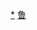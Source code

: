 <div style="position: relative" class="center">
{{Image label begin|image=Administrative Division Linyi.png|width={{{1|508}}}|link=}} 
{{Image label|x=1170|y=1750|scale={{{1|508}}}/2540|text=[[兰山区|<span style="color: black;">'''兰山区'''</span>]]}}
{{Image label|x=1170|y=2170|scale={{{1|508}}}/2540|text=[[罗庄区|<span style="color: black;">'''罗庄区'''</span>]]}}
{{Image label|x=1540|y=1780|scale={{{1|508}}}/2540|text={{vtext|[[河东区 (临沂市)|<span style="color: black;">'''河东区'''</span>]]}}}}
{{Image label|x=1360|y=1170|scale={{{1|508}}}/2540|text=[[沂南县|<span style="color: black;">'''沂南县'''</span>]]}}
{{Image label|x=1280|y=2660|scale={{{1|508}}}/2540|text={{vtext|[[郯城县|<span style="color: black;">'''郯城县'''</span>]]}}}}
{{Image label|x=1550|y=540|scale={{{1|508}}}/2540|text=[[沂水县|<span style="color: black;">'''沂水县'''</span>]]}}
{{Image label|x=760|y=2340|scale={{{1|508}}}/2540|text=[[兰陵县|<span style="color: black;">'''兰陵县'''</span>]]}}
{{Image label|x=740|y=1660|scale={{{1|508}}}/2540|text=[[费县|<span style="color: black;">'''费县'''</span>]]}}
{{Image label|x=310|y=1340|scale={{{1|508}}}/2540|text=[[平邑县|<span style="color: black;">'''平邑县'''</span>]]}}
{{Image label|x=2040|y=1730|scale={{{1|508}}}/2540|text=[[莒南县|<span style="color: black;">'''莒南县'''</span>]]}}
{{Image label|x=750|y=820|scale={{{1|508}}}/2540|text=[[蒙阴县|<span style="color: black;">'''蒙阴县'''</span>]]}}
{{Image label|x=1710|y=2280|scale={{{1|508}}}/2540|text=[[临沭县|<span style="color: black;">'''临沭县'''</span>]]}}
</div>
<noinclude>
[[Category:临沂行政区划|*]]
[[Category:中华人民共和国地级行政区划图|鲁]]
</noinclude>